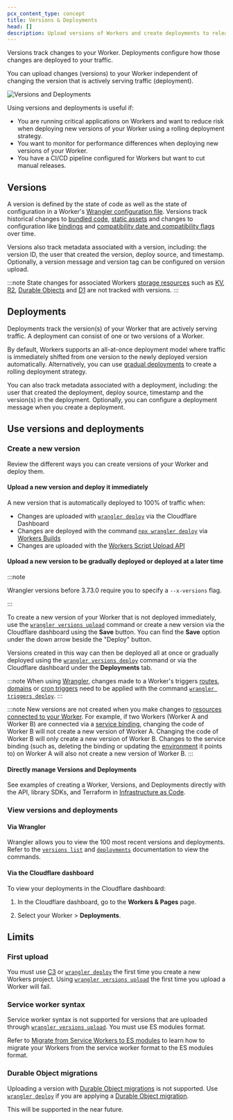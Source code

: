```yaml
---
pcx_content_type: concept
title: Versions & Deployments
head: []
description: Upload versions of Workers and create deployments to release new versions.
---
```


Versions track changes to your Worker. Deployments configure how those changes are deployed to your traffic.

You can upload changes (versions) to your Worker independent of changing the version that is actively serving traffic (deployment).

![Versions and Deployments](~/assets/images/workers/platform/versions-and-deployments/versions-and-deployments.png)

Using versions and deployments is useful if:

- You are running critical applications on Workers and want to reduce risk when deploying new versions of your Worker using a rolling deployment strategy.
- You want to monitor for performance differences when deploying new versions of your Worker.
- You have a CI/CD pipeline configured for Workers but want to cut manual releases.

## Versions

A version is defined by the state of code as well as the state of configuration in a Worker's [Wrangler configuration file](/workers/wrangler/configuration/). Versions track historical changes to [bundled code](/workers/wrangler/bundling/), [static assets](/workers/static-assets/) and changes to configuration like [bindings](/workers/runtime-apis/bindings/) and [compatibility date and compatibility flags](/workers/configuration/compatibility-dates/) over time.

Versions also track metadata associated with a version, including: the version ID, the user that created the version, deploy source, and timestamp. Optionally, a version message and version tag can be configured on version upload.

:::note
State changes for associated Workers [storage resources](/workers/platform/storage-options/) such as [KV](/kv/), [R2](/r2/), [Durable Objects](/durable-objects/) and [D1](/d1/) are not tracked with versions.
:::

## Deployments

Deployments track the version(s) of your Worker that are actively serving traffic. A deployment can consist of one or two versions of a Worker.

By default, Workers supports an all-at-once deployment model where traffic is immediately shifted from one version to the newly deployed version automatically. Alternatively, you can use [gradual deployments](/workers/configuration/versions-and-deployments/gradual-deployments/) to create a rolling deployment strategy.

You can also track metadata associated with a deployment, including: the user that created the deployment, deploy source, timestamp and the version(s) in the deployment. Optionally, you can configure a deployment message when you create a deployment.

## Use versions and deployments

### Create a new version

Review the different ways you can create versions of your Worker and deploy them.

#### Upload a new version and deploy it immediately

A new version that is automatically deployed to 100% of traffic when:

- Changes are uploaded with [`wrangler deploy`](/workers/wrangler/commands/#deploy) via the Cloudflare Dashboard
- Changes are deployed with the command [`npx wrangler deploy`](/workers/wrangler/commands/#deploy) via [Workers Builds](/workers/ci-cd/builds)
- Changes are uploaded with the [Workers Script Upload API](/api/resources/workers/subresources/scripts/methods/update/)

#### Upload a new version to be gradually deployed or deployed at a later time

:::note

Wrangler versions before 3.73.0 require you to specify a `--x-versions` flag.

:::

To create a new version of your Worker that is not deployed immediately, use the [`wrangler versions upload`](/workers/wrangler/commands/#versions-upload) command or create a new version via the Cloudflare dashboard using the **Save** button. You can find the **Save** option under the down arrow beside the "Deploy" button.

Versions created in this way can then be deployed all at once or gradually deployed using the [`wrangler versions deploy`](/workers/wrangler/commands/#versions-deploy) command or via the Cloudflare dashboard under the **Deployments** tab.

:::note
When using [Wrangler](/workers/wrangler/), changes made to a Worker's triggers [routes, domains](/workers/configuration/routing/) or [cron triggers](/workers/configuration/cron-triggers/) need to be applied with the command [`wrangler triggers deploy`](/workers/wrangler/commands/#triggers).
:::

:::note
New versions are not created when you make changes to [resources connected to your Worker](/workers/runtime-apis/bindings/). For example, if two Workers (Worker A and Worker B) are connected via a [service binding](/workers/runtime-apis/bindings/service-bindings/), changing the code of Worker B will not create a new version of Worker A. Changing the code of Worker B will only create a new version of Worker B. Changes to the service binding (such as, deleting the binding or updating the [environment](/workers/wrangler/environments/) it points to) on Worker A will also not create a new version of Worker B.
:::

#### Directly manage Versions and Deployments

See examples of creating a Worker, Versions, and Deployments directly with the API, library SDKs, and Terraform in [Infrastructure as Code](/workers/platform/infrastructure-as-code/).

### View versions and deployments

#### Via Wrangler

Wrangler allows you to view the 100 most recent versions and deployments. Refer to the [`versions list`](/workers/wrangler/commands/#list-4) and [`deployments`](/workers/wrangler/commands/#list-5) documentation to view the commands.

#### Via the Cloudflare dashboard

To view your deployments in the Cloudflare dashboard:

1. In the Cloudflare dashboard, go to the **Workers & Pages** page.

   <DashButton url="/?to=/:account/workers-and-pages" />

2. Select your Worker > **Deployments**.

## Limits

### First upload

You must use [C3](/workers/get-started/guide/#1-create-a-new-worker-project) or [`wrangler deploy`](/workers/wrangler/commands/#deploy) the first time you create a new Workers project. Using [`wrangler versions upload`](/workers/wrangler/commands/#versions-upload) the first time you upload a Worker will fail.

### Service worker syntax

Service worker syntax is not supported for versions that are uploaded through [`wrangler versions upload`](/workers/wrangler/commands/#versions-upload). You must use ES modules format.

Refer to [Migrate from Service Workers to ES modules](/workers/reference/migrate-to-module-workers/#advantages-of-migrating) to learn how to migrate your Workers from the service worker format to the ES modules format.

### Durable Object migrations

Uploading a version with [Durable Object migrations](/durable-objects/reference/durable-objects-migrations/) is not supported. Use [`wrangler deploy`](/workers/wrangler/commands/#deploy) if you are applying a [Durable Object migration](/durable-objects/reference/durable-objects-migrations/).

This will be supported in the near future.

